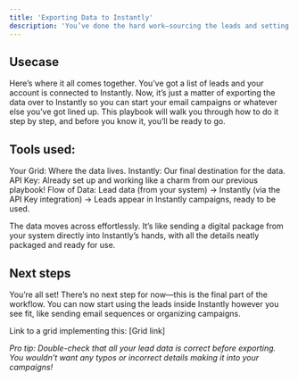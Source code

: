 ```yaml
---
title: 'Exporting Data to Instantly'
description: 'You’ve done the hard work—sourcing the leads and setting up the integration—now it’s time to send those leads to Instantly. Let’s export this data and get it ready for action!'
---
```


## Usecase

Here’s where it all comes together. You’ve got a list of leads and your account is connected to Instantly. Now, it’s just a matter of exporting the data over to Instantly so you can start your email campaigns or whatever else you’ve got lined up. This playbook will walk you through how to do it step by step, and before you know it, you’ll be ready to go.

## Tools used:

Your Grid: Where the data lives.
Instantly: Our final destination for the data.
API Key: Already set up and working like a charm from our previous playbook!
Flow of Data: Lead data (from your system) → Instantly (via the API Key integration) → Leads appear in Instantly campaigns, ready to be used.

The data moves across effortlessly. It’s like sending a digital package from your system directly into Instantly’s hands, with all the details neatly packaged and ready for use.

## Next steps 

You’re all set! There’s no next step for now—this is the final part of the workflow. You can now start using the leads inside Instantly however you see fit, like sending email sequences or organizing campaigns.

Link to a grid implementing this: [Grid link]

_Pro tip: Double-check that all your lead data is correct before exporting. You wouldn’t want any typos or incorrect details making it into your campaigns!_

